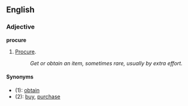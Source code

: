==English==

===Adjective===
'''procure'''

#[[Procure]].
#:''Get or obtain an item, sometimes rare, usually by extra effort.''

====Synonyms====
*(1): [[obtain]]
*(2): [[buy]], [[purchase]]